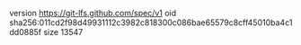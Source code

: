 version https://git-lfs.github.com/spec/v1
oid sha256:011cd2f98d49931112c3982c818300c086bae65579c8cff45010ba4c1dd0885f
size 13547
